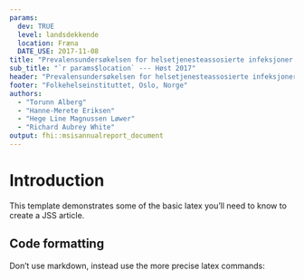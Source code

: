 ```yaml
---
params:
  dev: TRUE
  level: landsdekkende
  location: Fræna
  DATE_USE: 2017-11-08
title: "Prevalensundersøkelsen for helsetjenesteassosierte infeksjoner og antibiotikabruk"
sub_title: "`r params$location` --- Høst 2017"
header: "Prevalensundersøkelsen for helsetjenesteassosierte infeksjoner og antibiotikabruk \\newline `r params$location` --- Høst 2017"
footer: "Folkehelseinstituttet, Oslo, Norge"
authors:
  - "Torunn Alberg"
  - "Hanne-Merete Eriksen"
  - "Hege Line Magnussen Løwer"
  - "Richard Aubrey White"
output: fhi::msisannualreport_document
---
```


# Introduction

This template demonstrates some of the basic latex you'll need to know to create a JSS article.

## Code formatting

Don't use markdown, instead use the more precise latex commands:


